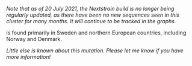 
_Note that as of 20 July 2021, the Nextstrain build is no longer being regularly updated, as there have been no new sequences seen in this cluster for many months. It will continue to be tracked in the graphs._

<VarOrLin name="20B/S:1122L"/> is found primarily in Sweden and northern European countries, including Norway and Denmark.

_Little else is known about this mutation. Please let me know if you have more information!_
